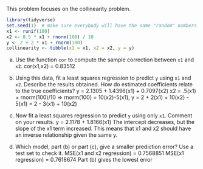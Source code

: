 This problem focuses on the collinearity problem.

```{r}
library(tidyverse)
set.seed(1)  # make sure everybody will have the same "random" numbers
x1 <- runif(100)
x2 <- 0.5 * x1 + rnorm(100) / 10
y <- 2 + 2 * x1 + rnorm(100)
collinearity <- tibble(x1 = x1, x2 = x2, y = y)
```

(a) Use the function `cor` to compute the sample correction between `x1` and `x2`.
cor(x1,x2) = 0.83512

(b) Using this data, fit a least squares regression to predict `y` using `x1` and `x2`. Describe the results obtained. How do estimated coefficients relate to the true coefficients?
y = 2.1305 + 1.4396(x1) + 0.7097(x2)
x2 = .5(x1) + rnorm(100)/10 => rnorm(100) = 10(x2)-5(x1), 
y = 2 + 2(x1) + 10(x2) - 5(x1) = 2 - 3(x1) + 10(x2)

(c) Now fit a least squares regression to predict `y` using only `x1`. Comment on your results.
y = 2.1178 + 1.8166(x1)
The intercept decreases, but the slope of the x1 term increased. This means that x1 and x2 should have an inverse relationship given the same y.

d) Which model, part (b) or part (c), give a smaller prediction error? Use a test set to check it.
MSE(x1 and x2 regression) = 0.7568851
MSE(x1 regression) = 0.7618674
Part (b) gives the lowest error
